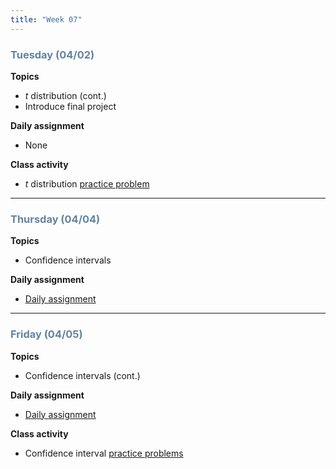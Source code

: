 ```yaml
---
title: "Week 07"
---
```


::: {style="color: #6284a2"}
### Tuesday (04/02)
:::

**Topics**

-   $t$ distribution (cont.)
-   Introduce final project

**Daily assignment**

-   None

**Class activity**

-   $t$ distribution [practice problem](daily/14_t_dist.pdf)

------------------------------------------------------------------------

::: {style="color: #6284a2"}
### Thursday (04/04)
:::

**Topics**

-   Confidence intervals

**Daily assignment**

-   [Daily assignment](daily/DA_14.pdf)

------------------------------------------------------------------------

::: {style="color: #6284a2"}
### Friday (04/05)
:::

**Topics**

-   Confidence intervals (cont.)

**Daily assignment**

-   [Daily assignment](daily/DA_15.pdf)

**Class activity**

-   Confidence interval [practice problems](class/15_ci.pdf)
